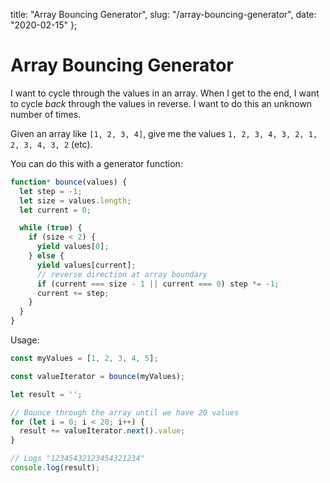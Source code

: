  title: "Array Bouncing Generator",
  slug: "/array-bouncing-generator",
  date: "2020-02-15"
};

# Array Bouncing Generator

I want to cycle through the values in an array. When I get to the end, I want to cycle _back_ through the values in reverse. I want to do this an unknown number of times.

Given an array like `[1, 2, 3, 4]`, give me the values `1, 2, 3, 4, 3, 2, 1, 2, 3, 4, 3, 2` (etc).

You can do this with a generator function:

```js
function* bounce(values) {
  let step = -1;
  let size = values.length;
  let current = 0;

  while (true) {
    if (size < 2) {
      yield values[0];
    } else {
      yield values[current];
      // reverse direction at array boundary
      if (current === size - 1 || current === 0) step *= -1;
      current += step;
    }
  }
}
```

Usage:

```js
const myValues = [1, 2, 3, 4, 5];

const valueIterator = bounce(myValues);

let result = '';

// Bounce through the array until we have 20 values
for (let i = 0; i < 20; i++) {
  result += valueIterator.next().value;
}

// Logs "12345432123454321234"
console.log(result);
```
